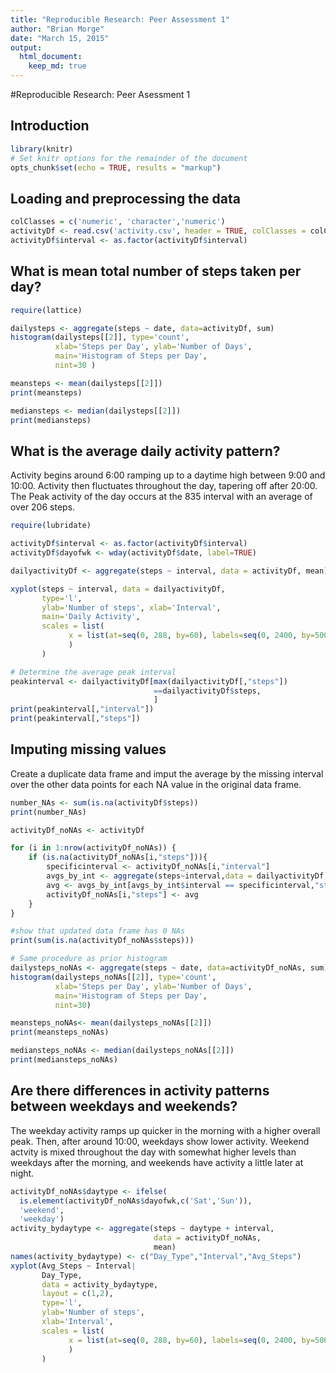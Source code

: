 ```yaml
---
title: "Reproducible Research: Peer Assessment 1"
author: "Brian Morge"
date: "March 15, 2015"
output: 
  html_document:
    keep_md: true
---
```

#Reproducible Research: Peer Asessment 1

## Introduction
```r

library(knitr)
# Set knitr options for the remainder of the document
opts_chunk$set(echo = TRUE, results = "markup")

```

## Loading and preprocessing the data
```r

colClasses = c('numeric', 'character','numeric')
activityDf <- read.csv('activity.csv', header = TRUE, colClasses = colClasses)
activityDf$interval <- as.factor(activityDf$interval)

```

## What is mean total number of steps taken per day?
```r

require(lattice)

dailysteps <- aggregate(steps ~ date, data=activityDf, sum)
histogram(dailysteps[[2]], type='count', 
          xlab='Steps per Day', ylab='Number of Days',
          main='Histogram of Steps per Day',
          nint=30 )

meansteps <- mean(dailysteps[[2]])
print(meansteps)

mediansteps <- median(dailysteps[[2]])
print(mediansteps)
```

## What is the average daily activity pattern?
Activity begins around 6:00 ramping up to a daytime high between 9:00 and 10:00.
Activity then fluctuates throughout the day, tapering off after 20:00.
The Peak activity of the day occurs at the 835 interval with an average of over
206 steps.
```r

require(lubridate)

activityDf$interval <- as.factor(activityDf$interval)
activityDf$dayofwk <- wday(activityDf$date, label=TRUE)

dailyactivityDf <- aggregate(steps ~ interval, data = activityDf, mean)

xyplot(steps ~ interval, data = dailyactivityDf, 
       type='l', 
       ylab='Number of steps', xlab='Interval',
       main='Daily Activity',
       scales = list(
		     x = list(at=seq(0, 288, by=60), labels=seq(0, 2400, by=500))
		     )
       )

# Determine the average peak interval
peakinterval <- dailyactivityDf[max(dailyactivityDf[,"steps"])
                                ==dailyactivityDf$steps,
                                ]
print(peakinterval[,"interval"])
print(peakinterval[,"steps"])
```

## Imputing missing values
Create a duplicate data frame and imput the average by the missing interval over
the other data points for each NA value in the original data frame.
```r

number_NAs <- sum(is.na(activityDf$steps))
print(number_NAs)

activityDf_noNAs <- activityDf

for (i in 1:nrow(activityDf_noNAs)) {
	if (is.na(activityDf_noNAs[i,"steps"])){
		specificinterval <- activityDf_noNAs[i,"interval"]
		avgs_by_int <- aggregate(steps~interval,data = dailyactivityDf,mean)
		avg <- avgs_by_int[avgs_by_int$interval == specificinterval,"steps"]
		activityDf_noNAs[i,"steps"] <- avg
	}
}

#show that updated data frame has 0 NAs
print(sum(is.na(activityDf_noNAs$steps)))

# Same procedure as prior histogram
dailysteps_noNAs <- aggregate(steps ~ date, data=activityDf_noNAs, sum)
histogram(dailysteps_noNAs[[2]], type='count',
          xlab='Steps per Day', ylab='Number of Days',
          main='Histogram of Steps per Day', 
          nint=30)

meansteps_noNAs<- mean(dailysteps_noNAs[[2]])
print(meansteps_noNAs)

mediansteps_noNAs <- median(dailysteps_noNAs[[2]])
print(mediansteps_noNAs)

```

## Are there differences in activity patterns between weekdays and weekends?

The weekday activity ramps up quicker in the morning with a higher overall peak.
Then, after around 10:00, weekdays show lower activity.
Weekend actvity is mixed throughout the day with somewhat higher levels than
weekdays after the morning, and weekends have activity a little later at night.
```r

activityDf_noNAs$daytype <- ifelse(
  is.element(activityDf_noNAs$dayofwk,c('Sat','Sun')),
  'weekend',
  'weekday')
activity_bydaytype <- aggregate(steps ~ daytype + interval, 
                                data = activityDf_noNAs, 
                                mean)
names(activity_bydaytype) <- c("Day_Type","Interval","Avg_Steps")
xyplot(Avg_Steps ~ Interval| 
       Day_Type, 
       data = activity_bydaytype, 
       layout = c(1,2), 
       type='l', 
       ylab='Number of steps', 
       xlab='Interval',
       scales = list(
		     x = list(at=seq(0, 288, by=60), labels=seq(0, 2400, by=500))
		     )
       )
```
